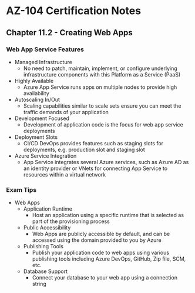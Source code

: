 # AZ-104 Certification Notes
## Chapter 11.2 - Creating Web Apps

### Web App Service Features
* Managed Infrastructure
	* No need to patch, maintain, implement, or configure underlying infrastructure components with this Platform as a Service (PaaS)
* Highly Available
	* Azure App Service runs apps on multiple nodes to provide high availability
* Autoscaling In/Out
	* Scaling capabilities similar to scale sets ensure you can meet the traffic demands of your application
* Development Focused
	* Development of application code is the focus for web app service deployments
* Deployment Slots
	* CI/CD DevOps provides features such as staging slots for deployments, e.g. production slot and staging slot
* Azure Service Integration
	* App Service integrates several Azure services, such as Azure AD as an identity provider or VNets for connecting App Service to resources within a virtual network

### Exam Tips
* Web Apps
	* Application Runtime
		* Host an application using a specific runtime that is selected as part of the provisioning process
	* Public Accessibility
		* Web Apps are publicly accessible by default, and can be accessed using the domain provided to you by Azure
	* Publishing Tools
		* Publish your application code to web apps using various publishing tools including Azure DevOps, GitHub, Zip file, SCM, etc.
	* Database Support
		* Connect your database to your web app using a connection string